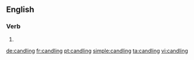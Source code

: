 ==English==

===Verb===
{{head|en}}

# {{present participle of|candle|lang=en}}

[[de:candling]]
[[fr:candling]]
[[pt:candling]]
[[simple:candling]]
[[ta:candling]]
[[vi:candling]]